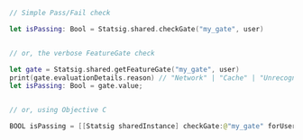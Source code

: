 ```swift
// Simple Pass/Fail check

let isPassing: Bool = Statsig.shared.checkGate("my_gate", user)


// or, the verbose FeatureGate check

let gate = Statsig.shared.getFeatureGate("my_gate", user)
print(gate.evaluationDetails.reason) // "Network" | "Cache" | "Unrecognized"
let isPassing: Bool = gate.value;


// or, using Objective C

BOOL isPassing = [[Statsig sharedInstance] checkGate:@"my_gate" forUser:user];
```
